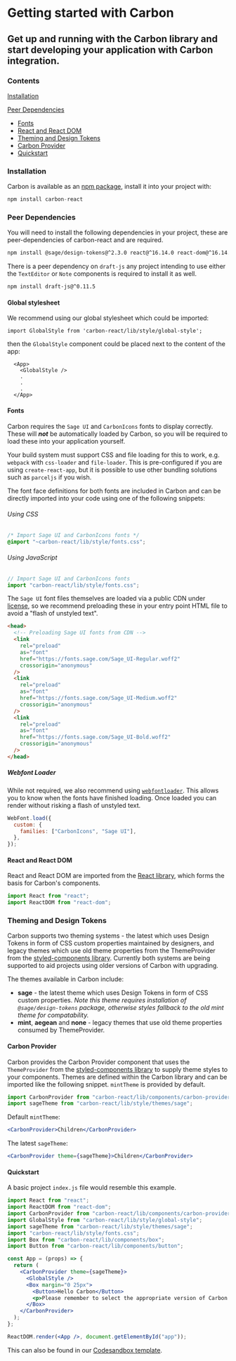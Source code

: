 
<Meta title="Documentation/Getting Started" />

# Getting started with Carbon

## Get up and running with the Carbon library and start developing your application with Carbon integration.

### Contents

[Installation](#installation)

[Peer Dependencies](#peer-dependencies)

- [Fonts](#fonts)
- [React and React DOM](#react-and-react-dom)
- [Theming and Design Tokens](#theming-and-design-tokens)
- [Carbon Provider](#carbon-provider)
- [Quickstart](#quickstart)

### Installation

Carbon is available as an [npm package](https://www.npmjs.com/package/carbon-react), install it into your project with:

```js
npm install carbon-react
```

### Peer Dependencies

You will need to install the following dependencies in your project, these are peer-dependencies of carbon-react and are required.

```sh
npm install @sage/design-tokens@^2.3.0 react@^16.14.0 react-dom@^16.14.0 styled-components@^4.4.1
```

There is a peer dependency on `draft-js` any project intending to use either the `TextEditor` or `Note` components is required to install it as well.

```sh
npm install draft-js@^0.11.5
```

#### Global stylesheet

We recommend using our global stylesheet which could be imported:

```
import GlobalStyle from 'carbon-react/lib/style/global-style';
```

then the `GlobalStyle` component could be placed next to the content of the app:

```
  <App>
    <GlobalStyle />
    .
    .
    .
  </App>
```

#### Fonts

Carbon requires the `Sage UI` and `CarbonIcons` fonts to display correctly. These will **_not_** be automatically loaded by Carbon, so you will be required to load these into your application yourself.

Your build system must support CSS and file loading for this to work, e.g. `webpack` with `css-loader` and `file-loader`. This is pre-configured if you are using `create-react-app`, but it is possible to use other bundling solutions such as `parceljs` if you wish.

The font face definitions for both fonts are included in Carbon and can be directly imported into your code using one of the following snippets:

###### Using CSS

```css
/* Import Sage UI and CarbonIcons fonts */
@import "~carbon-react/lib/style/fonts.css";
```

###### Using JavaScript

```js
// Import Sage UI and CarbonIcons fonts
import "carbon-react/lib/style/fonts.css";
```

The `Sage UI` font files themselves are loaded via a public CDN under [license](https://github.com/Sage/design-tokens/blob/master/license), so we recommend preloading these in your entry point HTML file to avoid a "flash of unstyled text".

```html
<head>
  <!-- Preloading Sage UI fonts from CDN -->
  <link
    rel="preload"
    as="font"
    href="https://fonts.sage.com/Sage_UI-Regular.woff2"
    crossorigin="anonymous"
  />
  <link
    rel="preload"
    as="font"
    href="https://fonts.sage.com/Sage_UI-Medium.woff2"
    crossorigin="anonymous"
  />
  <link
    rel="preload"
    as="font"
    href="https://fonts.sage.com/Sage_UI-Bold.woff2"
    crossorigin="anonymous"
  />
</head>
```

##### Webfont Loader

While not required, we also recommend using [`webfontloader`](https://github.com/typekit/webfontloader#custom). This allows you to know when the fonts have finished loading. Once loaded you can render without risking a flash of unstyled text.

```js
WebFont.load({
  custom: {
    families: ["CarbonIcons", "Sage UI"],
  },
});
```

#### React and React DOM

React and React DOM are imported from the [React library](https://reactjs.org/), which forms the basis for Carbon's components.

```js
import React from "react";
import ReactDOM from "react-dom";
```

### Theming and Design Tokens

Carbon supports two theming systems - the latest which uses Design Tokens in form of CSS custom properties maintained by designers, and legacy themes which use old theme properties from the ThemeProvider from the [styled-components library](https://styled-components.com/docs/advanced#theming). Currently both systems are being supported to aid projects using older versions of Carbon with upgrading.

The themes available in Carbon include:

- **sage** - the latest theme which uses Design Tokens in form of CSS custom properties. _Note this theme requires installation of `@sage/design-tokens` package, otherwise styles fallback to the old mint theme for compatability._
- **mint**, **aegean** and **none** - legacy themes that use old theme properties consumed by ThemeProvider.

#### Carbon Provider

Carbon provides the <LinkTo kind="Carbon Provider" story="default">Carbon Provider</LinkTo> component that uses the `ThemeProvider` from the [styled-components library](https://styled-components.com/docs/advanced#theming) to supply theme styles to your components. Themes are defined within the Carbon library and can be imported like the following snippet. `mintTheme` is provided by default.

```js
import CarbonProvider from "carbon-react/lib/components/carbon-provider";
import sageTheme from "carbon-react/lib/style/themes/sage";
```

Default `mintTheme`:

```jsx
<CarbonProvider>Children</CarbonProvider>
```

The latest `sageTheme`:

```jsx
<CarbonProvider theme={sageTheme}>Children</CarbonProvider>
```

#### Quickstart

A basic project `index.js` file would resemble this example.

```jsx
import React from "react";
import ReactDOM from "react-dom";
import CarbonProvider from "carbon-react/lib/components/carbon-provider";
import GlobalStyle from "carbon-react/lib/style/global-style";
import sageTheme from "carbon-react/lib/style/themes/sage";
import "carbon-react/lib/style/fonts.css";
import Box from "carbon-react/lib/components/box";
import Button from "carbon-react/lib/components/button";

const App = (props) => {
  return (
    <CarbonProvider theme={sageTheme}>
      <GlobalStyle />
      <Box margin="0 25px">
        <Button>Hello Carbon</Button>
        <p>Please remember to select the appropriate version of Carbon.</p>
      </Box>
    </CarbonProvider>
  );
};

ReactDOM.render(<App />, document.getElementById("app"));
```

This can also be found in our [Codesandbox template](https://codesandbox.io/s/carbon-quickstart-j5pb2).
